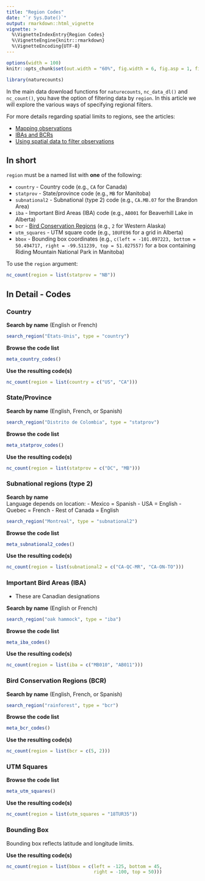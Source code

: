 ```yaml
---
title: "Region Codes"
date: "`r Sys.Date()`"
output: rmarkdown::html_vignette
vignette: >
  %\VignetteIndexEntry{Region Codes}
  %\VignetteEngine{knitr::rmarkdown}
  %\VignetteEncoding{UTF-8}
---
```


```r
options(width = 100)
knitr::opts_chunk$set(out.width = "60%", fig.width = 6, fig.asp = 1, fig.align = "center")
```

```r
library(naturecounts)
```

In the main data download functions for `naturecounts`, `nc_data_dl()` and `nc_count()`, you have the option of filtering data by `region`. In this article we will explore the various ways of specifying regional filters.

For more details regarding spatial limits to regions, see the articles:

- [Mapping observations](https://birdscanada.github.io/naturecounts/articles/articles/mapping-observations.html)
- [IBAs and BCRs](region-areas.html)
- [Using spatial data to filter observations](region-spatial.html)

## In short

`region` must be a named list with **one** of the following:

- `country` - Country code (e.g., `CA` for Canada)
- `statprov` - State/province code (e.g., `MB` for Manitoba)
- `subnational2` - Subnational (type 2) code (e.g., `CA.MB.07` for the Brandon Area)
- `iba` - Important Bird Areas (IBA) code (e.g., `AB001` for Beaverhill Lake in Alberta)
- `bcr` - [Bird Conservation Regions](https://www.birdscanada.org/research/gislab/index.jsp?targetpg=bcr&targetpg=bcr) (e.g., `2` for Western Alaska)
- `utm_squares` - UTM square code (e.g., `10UFE96` for a grid in Alberta)
- `bbox` - Bounding box coordinates (e.g., `c(left = -101.097223, bottom = 50.494717, right = -99.511239, top = 51.027557)` for a box containing Riding Mountain National Park in Manitoba)

To use the `region` argument:

```r
nc_count(region = list(statprov = "NB"))
```


## In Detail - Codes

### Country

**Search by name** (English or French)
```r
search_region("États-Unis", type = "country")
```

**Browse the code list**
```r
meta_country_codes()
```

**Use the resulting code(s)**
```r
nc_count(region = list(country = c("US", "CA")))
```


### State/Province

**Search by name** (English, French, or Spanish)
```r
search_region("Distrito de Colombia", type = "statprov")
```

**Browse the code list**
```r
meta_statprov_codes()
```

**Use the resulting code(s)**
```r
nc_count(region = list(statprov = c("DC", "MB")))
```


### Subnational regions (type 2)

**Search by name**  
Language depends on location: 
- Mexico = Spanish
- USA = English
- Quebec = French
- Rest of Canada = English

```r
search_region("Montreal", type = "subnational2")
```

**Browse the code list**
```r
meta_subnational2_codes()
```

**Use the resulting code(s)**
```r
nc_count(region = list(subnational2 = c("CA-QC-MR", "CA-ON-TO")))
```


### Important Bird Areas (IBA)

- These are Canadian designations

**Search by name** (English or French)

```r
search_region("oak hammock", type = "iba")
```

**Browse the code list**
```r
meta_iba_codes()
```

**Use the resulting code(s)**
```r
nc_count(region = list(iba = c("MB010", "AB011")))
```

### Bird Conservation Regions (BCR)

**Search by name** (English, French, or Spanish)

```r
search_region("rainforest", type = "bcr")
```

**Browse the code list**
```r
meta_bcr_codes()
```

**Use the resulting code(s)**
```r
nc_count(region = list(bcr = c(5, 2)))
```

### UTM Squares

**Browse the code list**
```r
meta_utm_squares()
```

**Use the resulting code(s)**
```r
nc_count(region = list(utm_squares = "18TUR35"))
```

### Bounding Box

Bounding box reflects latitude and longitude limits.

**Use the resulting code(s)**
```r
nc_count(region = list(bbox = c(left = -125, bottom = 45, 
                                right = -100, top = 50)))
```
